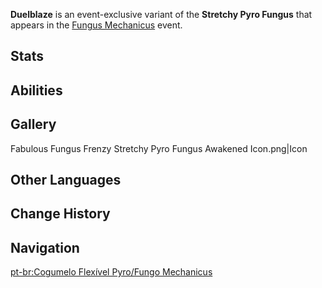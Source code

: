 {{CustomTabs
|tab1 = Overview
|tab2 = Fabulous Fungus Frenzy
|tab3 = Fungus Mechanicus
|tab4 = Lil' Fungi's Fun-Tastic Fiesta
}}
{{Enemy Infobox
|name     = Duelblaze
|image    = Enemy Stretchy Pyro Fungus.png
|dmgtype  = Pyro
|weakpoint = no
|type     = Event Enemies
}}
'''Duelblaze''' is an event-exclusive variant of the '''Stretchy Pyro Fungus''' that appears in the [[Fungus Mechanicus]] event.

==Stats==
{{Enemy Stats
|hide_notes = 1

|pyro_res   = 20%
|dendro_res = 20%

|hp_ratio  = 2.25
|hp_type   = 2
|atk_ratio = 4.32
|atk_type  = 2
}}

==Abilities==
{{Enemy Attacks
|enemy       = Stretchy Pyro Fungus

|name_1      = Skill: Explosive Embers
|desc_1      = Deploys Explosive Embers at the target location, dealing '''1000% ATK''' as {{Color|Pyro DMG}} to nearby opponents upon explosion. 
|file_1      = Stretchy Pyro Fungus Explosive Embers

|name_2      = Flaming Breath
|desc_2      = Unleashes cone-shaped flames, dealing '''200% ATK''' as {{Color|Pyro DMG}} to opponents hit.

|name_3      = Raging Flames
|desc_3      = Gains a '''10%''' [[ATK]] boost with each '''Flaming Breath''' performed, for a max of 5 stacks. The ATK boost effect will be removed after a skill is used. 
}}

==Gallery==
<gallery>
Fabulous Fungus Frenzy Stretchy Pyro Fungus Awakened Icon.png|Icon
</gallery>

==Other Languages==
{{Other Languages
|en      = Duelblaze
|zhs     = 火斗笠剑客
|zhs_rm  = Huǒ-dǒulì Jiànkè
|zht     = 火斗笠劍客
|zht_rm  = Huǒ-dǒulì Jiànkè
|zh_tl   = 
|ja      = 炎笠の剣客
|ja_rm   = Enryuu no Kenkaku{{assumed}}
|ja_tl   = Flame Bamboo Hat Master Swordsman
|ja_note = {{ja|笠|tl= Bamboo Hat}} refers to the {{w|Pileus (mycology)|Pileus}} of the fungus.
|ko      = 불 삿갓 검객
|ko_tl   = Fire Bamboo Hat Swordsman
|es      = Espadafueguín
|es_tl   = Fireswordsman
|es_note = This is a {{w|portmanteau}} of {{Es|espadachín|swordsman}} and {{Es|fuego|fire.}}
|fr      = Zopyrro
|fr_note = Portmanteau between Zorro and Pyro.
|ru      = Дуэлянт
|ru_tl   = 
|th      = นักดาบหมวกเพลิง
|th_rm   = 
|th_tl   = 
|vi      = Kiếm Khách Nón Lửa
|vi_tl   = 
|de      = Schwertkämpfer mit Feuerhut
|de_tl   = Swordsman With Fire Hat
|id      = Pendekar Bintang Api
|id_tl   = Fire Star Warrior
|pt      = Espadachim Pyro
|pt_tl   = 
|tr      = Ateş Ustası
|tr_tl   = 
|it      = Infuocaduelli
|it_tl   = 
}}

==Change History==
{{Change History|3.5}}

==Navigation==
{{Enemy Navbox|Common}}

[[pt-br:Cogumelo Flexível Pyro/Fungo Mechanicus]]